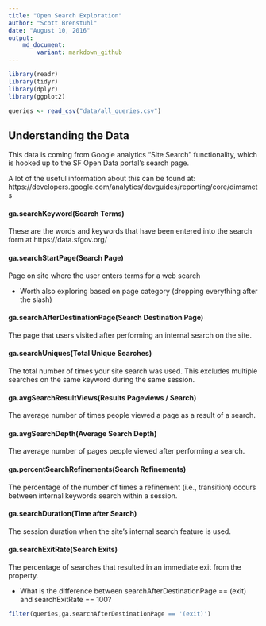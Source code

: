 ```yaml
---
title: "Open Search Exploration"
author: "Scott Brenstuhl"
date: "August 10, 2016"
output: 
    md_document:
        variant: markdown_github
---
```

        
```r
library(readr)
library(tidyr)
library(dplyr)
library(ggplot2)
```


```r
queries <- read_csv("data/all_queries.csv")

```

## Understanding the Data
This data is coming from Google analytics "Site Search" functionality, which is
hooked up to the SF Open Data portal's search page. 

A lot of the useful information about this can be found at: 
https://developers.google.com/analytics/devguides/reporting/core/dimsmets



#### ga.searchKeyword(Search Terms)

These are the words and keywords that have been entered into the search form at
https://data.sfgov.org/



#### ga.searchStartPage(Search Page) 

Page on site where the user enters terms for a web search


- Worth also exploring based on page category (dropping everything after the 
slash)


#### ga.searchAfterDestinationPage(Search Destination Page)

The page that users visited after performing an internal search on the site.



#### ga.searchUniques(Total Unique Searches)

The total number of times your site search was used. This excludes multiple 
searches on the same keyword during the same session.



#### ga.avgSearchResultViews(Results Pageviews / Search)

The average number of times people viewed a page as a result of a search.



#### ga.avgSearchDepth(Average Search Depth)

The average number of pages people viewed after performing a search.



#### ga.percentSearchRefinements(Search Refinements)

The percentage of the number of times a refinement (i.e., transition) occurs 
between internal keywords search within a session.



#### ga.searchDuration(Time after Search)

The session duration when the site's internal search feature is used.



#### ga.searchExitRate(Search Exits)

The percentage of searches that resulted in an immediate exit from the property.

- What is the difference between searchAfterDestinationPage == (exit) and 
searchExitRate == 100?

```r
filter(queries,ga.searchAfterDestinationPage == '(exit)')
```

